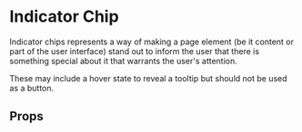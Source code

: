 
<Meta of={IndicatorChip} />

# Indicator Chip

Indicator chips represents a way of making a page element (be it content or part of the user interface) stand out to inform the user that there is something special about it that warrants the user's attention.

These may include a hover state to reveal a tooltip but should not be used as a button.
<Primary />

## Props

<Controls />

